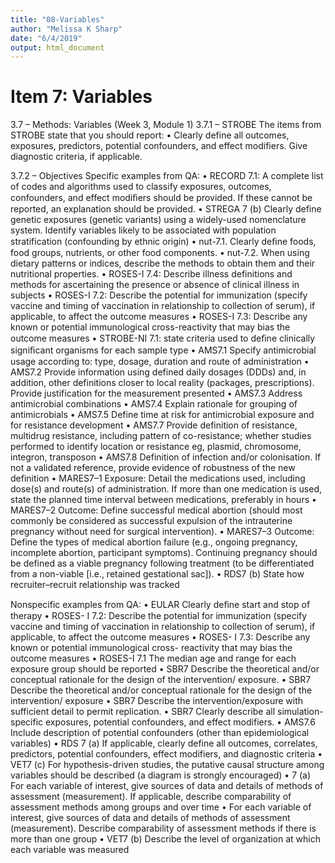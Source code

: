 ```yaml
---
title: "08-Variables"
author: "Melissa K Sharp"
date: "6/4/2019"
output: html_document
---
```


# Item 7: Variables

3.7 – Methods: Variables (Week 3, Module 1)
3.7.1 – STROBE
The items from STROBE state that you should report: 
•	Clearly define all outcomes, exposures, predictors, potential confounders, and effect modifiers. Give diagnostic criteria, if applicable.

3.7.2 – Objectives
Specific examples from QA: 
•	RECORD 7.1: A complete list of codes and algorithms used to classify exposures, outcomes, confounders, and effect modiﬁers should be provided. If these cannot be reported, an explanation should be provided.
•	STREGA 7 (b) Clearly define genetic exposures (genetic variants) using a widely-used nomenclature system. Identify variables likely to be associated with population stratification (confounding by ethnic origin)
•	nut-7.1. Clearly deﬁne foods, food groups, nutrients, or other food components.
•	nut-7.2. When using dietary patterns or indices, describe the methods to obtain them and their nutritional properties.
•	ROSES-I 7.4: Describe illness definitions and methods for ascertaining the presence or absence of clinical illness in subjects
•	ROSES-I 7.2: Describe the potential for immunization (specify vaccine and timing of vaccination in relationship to collection of serum), if applicable, to affect the outcome measures
•	ROSES-I 7.3: Describe any known or potential immunological cross-reactivity that may bias the outcome measures
•	STROBE-NI 7.1: state criteria used to deﬁne clinically signiﬁcant organisms for each sample type
•	AMS7.1 Specify antimicrobial usage according to: type, dosage, duration and route of administration
•	AMS7.2 Provide information using defined daily dosages (DDDs) and, in addition, other definitions closer to local reality (packages, prescriptions). Provide justification for the measurement presented
•	AMS7.3 Address antimicrobial combinations
•	AMS7.4 Explain rationale for grouping of antimicrobials
•	AMS7.5 Define time at risk for antimicrobial exposure and for resistance development
•	AMS7.7 Provide definition of resistance, multidrug resistance, including pattern of co-resistance; whether studies performed to identify location or resistance eg, plasmid, chromosome, integron, transposon
•	AMS7.8 Definition of infection and/or colonisation. If not a validated reference, provide evidence of robustness of the new definition
•	MARES7–1 Exposure: Detail the medications used, including dose(s) and route(s) of administration. If more than one medication is used, state the planned time interval between medications, preferably in hours
•	MARES7–2 Outcome: Define successful medical abortion (should most commonly be considered as successful expulsion of the intrauterine pregnancy without need for surgical intervention).
•	MARES7–3 Outcome: Define the types of medical abortion failure (e.g., ongoing pregnancy, incomplete abortion, participant symptoms). Continuing pregnancy should be defined as a viable pregnancy following treatment (to be differentiated from a non-viable [i.e., retained gestational sac]).
•	RDS7 (b) State how recruiter–recruit relationship was tracked

Nonspecific examples from QA: 
•	EULAR Clearly deﬁne start and stop of therapy
•	ROSES- I 7.2: Describe the potential for immunization (specify vaccine and timing of vaccination in relationship to collection of serum), if applicable, to affect the outcome measures 
•	ROSES- I 7.3: Describe any known or potential immunological cross- reactivity that may bias the outcome measures
•	ROSES-I 7.1 The median age and range for each exposure group should be reported 
•	SBR7 Describe the theoretical and/or conceptual rationale for the design of the intervention/ exposure.
•	SBR7 Describe the theoretical and/or conceptual rationale for the design of the intervention/ exposure
•	SBR7 Describe the intervention/exposure with sufficient detail to permit replication.
•	SBR7 Clearly describe all simulation-specific exposures, potential confounders, and effect modifiers.
•	AMS7.6 Include description of potential confounders (other than epidemiological variables)
•	RDS 7 (a) If applicable, clearly define all outcomes, correlates, predictors, potential confounders, effect modifiers, and diagnostic criteria
•	VET7 (c) For hypothesis-driven studies, the putative causal structure among variables should be described (a diagram is strongly encouraged)
•	7 (a) For each variable of interest, give sources of data and details of methods of assessment (measurement). If applicable, describe comparability of assessment methods among groups and over time
•	For each variable of interest, give sources of data and details of methods of assessment
(measurement). Describe comparability of assessment methods if there is more than one group
•	VET7 (b) Describe the level of organization at which each variable was measured

